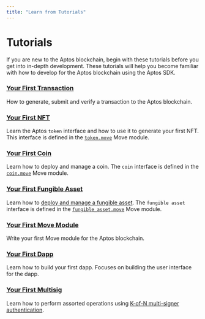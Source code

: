 ```yaml
---
title: "Learn from Tutorials"
---
```


# Tutorials

If you are new to the Aptos blockchain, begin with these tutorials before you get into in-depth development. These tutorials will help you become familiar with how to develop for the Aptos blockchain using the Aptos SDK.

### [Your First Transaction](tutorials/first-transaction.mdx)

How to generate, submit and verify a transaction to the Aptos blockchain.

### [Your First NFT](tutorials/your-first-nft.mdx)

Learn the Aptos `token` interface and how to use it to generate your first NFT. This interface is defined in the [`token.move`](https://github.com/aptos-labs/aptos-core/blob/main/aptos-move/framework/aptos-token/sources/token.move) Move module.

### [Your First Coin](tutorials/first-coin.mdx)

Learn how to deploy and manage a coin. The `coin` interface is defined in the [`coin.move`](https://github.com/aptos-labs/aptos-core/blob/main/aptos-move/framework/aptos-framework/sources/coin.move) Move module.

### [Your First Fungible Asset](tutorials/first-fungible-asset.mdx)

Learn how to [deploy and manage a fungible asset](tutorials/first-fungible-asset.mdx). The `fungible asset` interface is defined in the [`fungible_asset.move`](https://github.com/aptos-labs/aptos-core/blob/main/aptos-move/framework/aptos-framework/sources/fungible_asset.move) Move module.

### [Your First Move Module](smart-contracts/learn-move/first-move-module.mdx)

Write your first Move module for the Aptos blockchain.

### [Your First Dapp](../index.mdx)

Learn how to build your first dapp. Focuses on building the user interface for the dapp.

### [Your First Multisig](tutorials/first-multisig.mdx)

Learn how to perform assorted operations using [K-of-N multi-signer authentication](../concepts/accounts.md#multied25519-authentication).
